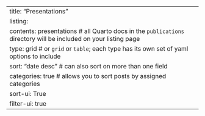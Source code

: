 ---
title: "Presentations"
listing: 
  contents: presentations # all Quarto docs in the `publications` directory will be included on your listing page
  type: grid # or `grid` or `table`; each type has its own set of yaml options to include
  sort: "date desc" # can also sort on more than one field
  categories: true # allows you to sort posts by assigned categories 
  sort-ui: True
  filter-ui: true
---